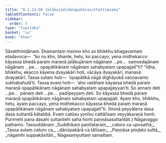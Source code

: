 ```yaml
---
title: "8.1.21–50 Jalābujādidānūpakārasuttattiṃsaka"
tableOfContents: false
sidebar:
  order: 5
type: "tipitaka"
basket: "su"
book: "khan"
---
```



<DynamicBreadcrumb />

<Division number="362–391" book="khan" bookNo="13">

<Paragraph number="1178" book="khan">
Sāvatthinidānaṃ. Ekamantaṃ nisinno kho so bhikkhu bhagavantaṃ etadavoca—  “ko nu kho, bhante, hetu, ko paccayo, yena midhekacco kāyassa bhedā paraṃ maraṇā jalābujānaṃ nāgānaṃ …pe…  saṃsedajānaṃ nāgānaṃ …pe…  opapātikānaṃ nāgānaṃ sahabyataṃ upapajjatī”ti?
</Paragraph>

<Paragraph number="1179" book="khan">
“Idha, bhikkhu, ekacco kāyena dvayakārī hoti, vācāya dvayakārī, manasā dvayakārī. Tassa sutaṃ hoti—  ‘opapātikā nāgā dīghāyukā vaṇṇavanto sukhabahulā’ti. Tassa evaṃ hoti—  ‘aho vatāhaṃ kāyassa bhedā paraṃ maraṇā opapātikānaṃ nāgānaṃ sahabyataṃ upapajjeyyan’ti. So annaṃ deti …pe…  pānaṃ deti …pe…  padīpeyyaṃ deti. So kāyassa bhedā paraṃ maraṇā opapātikānaṃ nāgānaṃ sahabyataṃ upapajjati. Ayaṃ kho, bhikkhu, hetu, ayaṃ paccayo, yena midhekacco kāyassa bhedā paraṃ maraṇā opapātikānaṃ nāgānaṃ sahabyataṃ upapajjatī”ti.
</Paragraph>

<Paragraph number="1180" book="khan">
(Iminā peyyālena dasa dasa suttantā kātabbā. Evaṃ catūsu yonīsu cattālīsaṃ veyyākaraṇā honti. Purimehi pana dasahi suttantehi saha honti paṇṇāsasuttantāti.)

</Paragraph>
</Division>

<Paragraph number="1181" type="center" book="khan">
Nāgavaggo paṭhamo.



</Paragraph>

<Paragraph number="1182" type="center" book="khan">
Tassuddānaṃ


</Paragraph>

<Paragraph number="1183" type="verses" book="khan">
_Suddhikaṃ paṇītataraṃ,_  
_caturo ca uposathā;_  
_Tassa sutaṃ caturo ca,_  
_dānūpakārā ca tālīsaṃ;_  
_Paṇṇāsa piṇḍato suttā,_  
_nāgamhi suppakāsitāti._  


</Paragraph>

<Paragraph number="1184" type="center" book="khan">
Nāgasaṃyuttaṃ samattaṃ.
</Paragraph>